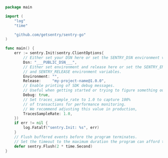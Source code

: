 ```go
package main

import (
	"log"
	"time"

	"github.com/getsentry/sentry-go"
)

func main() {
	err := sentry.Init(sentry.ClientOptions{
		// Either set your DSN here or set the SENTRY_DSN environment variable.
		Dsn: "___PUBLIC_DSN___",
		// Either set environment and release here or set the SENTRY_ENVIRONMENT
		// and SENTRY_RELEASE environment variables.
		Environment: "",
		Release:     "my-project-name@1.0.0",
		// Enable printing of SDK debug messages.
		// Useful when getting started or trying to figure something out.
		Debug: true,
		// Set traces_sample_rate to 1.0 to capture 100%
		// of transactions for performance monitoring.
		// We recommend adjusting this value in production,
		TracesSampleRate: 1.0,
	})
	if err != nil {
		log.Fatalf("sentry.Init: %s", err)
	}
	// Flush buffered events before the program terminates.
	// Set the timeout to the maximum duration the program can afford to wait.
	defer sentry.Flush(2 * time.Second)
}
```
